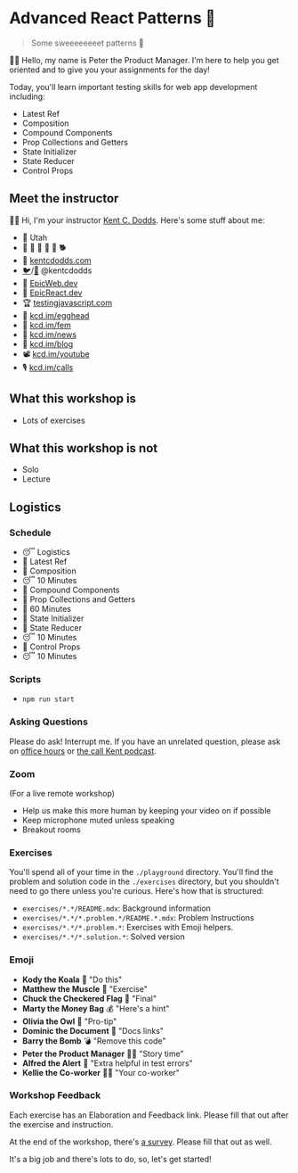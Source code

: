 # Advanced React Patterns 🤯

> Some sweeeeeeeet patterns 🍭

👨‍💼 Hello, my name is Peter the Product Manager. I'm here to help you get
oriented and to give you your assignments for the day!

Today, you'll learn important testing skills for web app development including:

- Latest Ref
- Composition
- Compound Components
- Prop Collections and Getters
- State Initializer
- State Reducer
- Control Props

## Meet the instructor

👨‍🏫 Hi, I'm your instructor [Kent C. Dodds](https://kentcdodds.com). Here's some
stuff about me:

- 🏡 Utah
- 👩 👧 👦 👦 👦 🐕
- 🏢 [kentcdodds.com](https://kentcdodds.com)
- [🐦](https://twitter.com/kentcdodds)/[🐙](https://github.com/kentcdodds)
  @kentcdodds
- 🌌 [EpicWeb.dev](https://EpicWeb.dev)
- 🚀 [EpicReact.dev](https://EpicReact.dev)
- 🏆 [testingjavascript.com](https://testingjavascript.com)
- 🥚 [kcd.im/egghead](https://kcd.im/egghead)
- 🥋 [kcd.im/fem](https://kcd.im/fem)
- 💌 [kcd.im/news](https://kcd.im/news)
- 📝 [kcd.im/blog](https://kcd.im/blog)
- 📽 [kcd.im/youtube](https://kcd.im/youtube)
- 🎙 [kcd.im/calls](https://kcd.im/calls)

## What this workshop is

- Lots of exercises

## What this workshop is not

- Solo
- Lecture

## Logistics

### Schedule

- 😴 Logistics
- 💪 Latest Ref
- 💪 Composition
- 😴 10 Minutes
- 💪 Compound Components
- 💪 Prop Collections and Getters
- 🌮 60 Minutes
- 💪 State Initializer
- 💪 State Reducer
- 😴 10 Minutes
- 💪 Control Props
- 😴 10 Minutes

### Scripts

- `npm run start`

### Asking Questions

Please do ask! Interrupt me. If you have an unrelated question, please ask on
[office hours](https://kcd.im/office-hours) or
[the call Kent podcast](https://kcd.im/calls).

### Zoom

(For a live remote workshop)

- Help us make this more human by keeping your video on if possible
- Keep microphone muted unless speaking
- Breakout rooms

### Exercises

You'll spend all of your time in the `./playground` directory. You'll find the
problem and solution code in the `./exercises` directory, but you shouldn't need
to go there unless you're curious. Here's how that is structured:

- `exercises/*.*/README.mdx`: Background information
- `exercises/*.*/*.problem.*/README.*.mdx`: Problem Instructions
- `exercises/*.*/*.problem.*`: Exercises with Emoji helpers.
- `exercises/*.*/*.solution.*`: Solved version

### Emoji

- **Kody the Koala** 🐨 "Do this"
- **Matthew the Muscle** 💪 "Exercise"
- **Chuck the Checkered Flag** 🏁 "Final"
- **Marty the Money Bag** 💰 "Here's a hint"
- **Olivia the Owl** 🦉 "Pro-tip"
- **Dominic the Document** 📜 "Docs links"
- **Barry the Bomb** 💣 "Remove this code"
- **Peter the Product Manager** 👨‍💼 "Story time"
- **Alfred the Alert** 🚨 "Extra helpful in test errors"
- **Kellie the Co-worker** 🧝‍♀️ "Your co-worker"

### Workshop Feedback

Each exercise has an Elaboration and Feedback link. Please fill that out after
the exercise and instruction.

At the end of the workshop, there's [a survey](/finished). Please fill that out
as well.

It's a big job and there's lots to do, so, let's get started!
